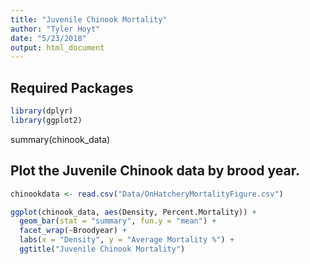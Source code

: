 ```yaml
---
title: "Juvenile Chinook Mortality"
author: "Tyler Hoyt"
date: "5/23/2018"
output: html_document
---
```


## Required Packages

```r
library(dplyr)
library(ggplot2)
```

summary(chinook_data)

## Plot the Juvenile Chinook data by brood year.
```r
chinookdata <- read.csv("Data/OnHatcheryMortalityFigure.csv")
```

```r
ggplot(chinook_data, aes(Density, Percent.Mortality)) +
  geom_bar(stat = "summary", fun.y = "mean") +
  facet_wrap(~Broodyear) +
  labs(x = "Density", y = "Average Mortality %") +
  ggtitle("Juvenile Chinook Mortality") 
```